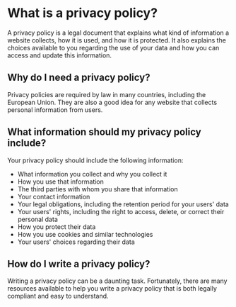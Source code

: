 
# What is a privacy policy?

A privacy policy is a legal document that explains what kind of information a website collects, how it is used, and how it is protected. It also explains the choices available to you regarding the use of your data and how you can access and update this information.

## Why do I need a privacy policy?

Privacy policies are required by law in many countries, including the European Union. They are also a good idea for any website that collects personal information from users.

## What information should my privacy policy include?

Your privacy policy should include the following information:

- What information you collect and why you collect it
- How you use that information
- The third parties with whom you share that information
- Your contact information
- Your legal obligations, including the retention period for your users' data
- Your users' rights, including the right to access, delete, or correct their personal data
- How you protect their data
- How you use cookies and similar technologies
- Your users' choices regarding their data

## How do I write a privacy policy?

Writing a privacy policy can be a daunting task. Fortunately, there are many resources available to help you write a privacy policy that is both legally compliant and easy to understand.

